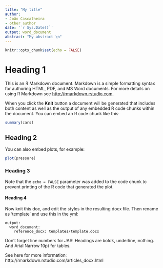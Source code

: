 ```yaml
---
title: "My title"
author:
- João Cascalheira
- other author
date: '`r Sys.Date()`'
output: word_document
abstract: "My abstract \n"
---
```


```r
knitr::opts_chunk$set(echo = FALSE)
```

# Heading 1

This is an R Markdown document. Markdown is a simple formatting syntax for authoring HTML, PDF, and MS Word documents. For more details on using R Markdown see <http://rmarkdown.rstudio.com>.

When you click the **Knit** button a document will be generated that includes both content as well as the output of any embedded R code chunks within the document. You can embed an R code chunk like this:

```r
summary(cars)
```

## Heading 2

You can also embed plots, for example:

```r
plot(pressure)
```

### Heading 3

Note that the `echo = FALSE` parameter was added to the code chunk to prevent printing of the R code that generated the plot.

#### Heading 4

Now knit this doc, and edit the styles in the resulting docx file. Then rename as 'template' and use this in the yml:

```
output:
  word_document:
    reference_docx: templates/template.docx
```

Don't forget line numbers for JAS! Headings are boldk, underline, nothing. And Arial Narrow 10pt for tables.

See here for more information: http://rmarkdown.rstudio.com/articles_docx.html
